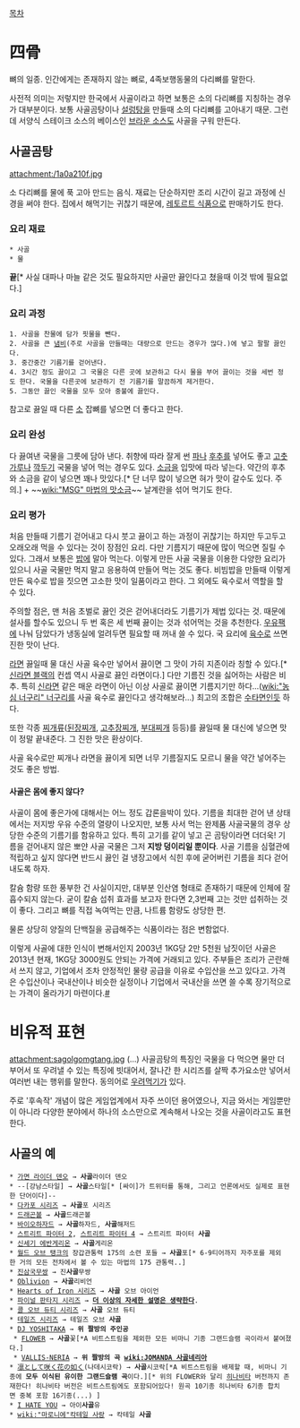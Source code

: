 [[목차]]
= 四骨 =
뼈의 일종. 인간에게는 존재하지 않는 뼈로, 4족보행동물의 다리뼈를 말한다.

사전적 의미는 저렇지만 한국에서 사골이라고 하면 보통은 소의 다리뼈를 지칭하는 경우가 대부분이다. 보통 사골곰탕이나 [[설렁탕]]을 만들때 소의 다리뼈를 고아내기 때문. 그런데 서양식 스테이크 소스의 베이스인 [[브라운 소스]]도 사골을 구워 만든다.
== 사골곰탕 ==
attachment:/1a0a210f.jpg

소 다리뼈를 물에 푹 고아 만드는 음식. 재료는 단순하지만 조리 시간이 길고 과정에 신경을 써야 한다. 집에서 해먹기는 귀찮기 때문에, [[레토르트 식품]]으로 판매하기도 한다.
=== 요리 재료 ===
 * 사골
 * 물
'''끝'''[* 사실 대파나 마늘 같은 것도 필요하지만 사골만 끓인다고 쳤을때 이것 밖에 필요없다.]

=== 요리 과정 ===
 1. 사골을 찬물에 담가 핏물을 뺀다.
 2. 사골을 큰 [[냄비]](주로 사골을 만들때는 대량으로 만드는 경우가 많다.)에 넣고 팔팔 끓인다.
 3. 중간중간 기름기를 걷어낸다.
 4. 3시간 정도 끓이고 그 국물은 다른 곳에 보관하고 다시 물을 부어 끓이는 것을 세번 정도 한다. 국물을 다른곳에 보관하기 전 기름기를 말끔하게 제거한다.
 5. 그동안 끓인 국물을 모두 모아 중불에 끓인다.

참고로 끓일 때 다른 [[소]] 잡뼈를 넣으면 더 좋다고 한다.

=== 요리 완성 ===
다 끓여낸 국물을 그릇에 담아 낸다. 취향에 따라 잘게 썬 [[파]]나 [[후추]]를 넣어도 좋고 [[고춧가루]]나 [[깍두기]] 국물을 넣어 먹는 경우도 있다. [[소금]]을 입맛에 따라 넣는다. 약간의 후추와 소금을 같이 넣으면 꽤나 맛있다.[* 단 너무 많이 넣으면 혀가 맛이 갈수도 있다. 주의.] + ~~[[wiki:"MSG" 마법의 맛소금]]~~ 날계란을 섞어 먹기도 한다.

=== 요리 평가 ===
처음 만들때 기름기 걷어내고 다시 붓고 끓이고 하는 과정이 귀찮기는 하지만 두고두고 오래오래 먹을 수 있다는 것이 장점인 요리. 다만 기름지기 때문에 많이 먹으면 질릴 수 있다. 그래서 보통은 [[밥]]에 말아 먹는다. 이렇게 만든 사골 국물을 이용한 다양한 요리가 있으니 사골 국물만 먹지 말고 응용하여 만들어 먹는 것도 좋다. 비빔밥을 만들때 이렇게 만든 육수로 밥을 짓으면 고소한 맛이 일품이라고 한다. 그 외에도 육수로서 역할을 할 수 있다.

주의할 점은, 맨 처음 초벌로 끓인 것은 걷어내더라도 기름기가 제법 있다는 것. 때문에 설사를 할수도 있으니 두 번 혹은 세 번째 끓이는 것과 섞어먹는 것을 추천한다. [[우유]]팩에 나눠 담았다가 냉동실에 얼려두면 필요할 때 꺼내 쓸 수 있다. 국 요리에 [[육수]]로 쓰면 진한 맛이 난다.

[[라면]] 끓일때 물 대신 사골 육수만 넣어서 끓이면 그 맛이 가히 지존이라 칭할 수 있다.[* [[신라면 블랙]]의 컨셉 역시 사골로 끓인 라면이다.] 다만 기름진 것을 싫어하는 사람은 비추. 특히 [[신라면]] 같은 매운 라면이 아닌 이상 사골로 끓이면 기름지기만 하다...([[wiki:"농심 너구리" 너구리]]를 사골 육수로 끓인다고 생각해보라...) 최고의 조합은 [[수타면]]인듯 하다.

또한 각종 [[찌개]]류([[된장찌개]], [[고추장찌개]], [[부대찌개]] 등등)를 끓일때 물 대신에 넣으면 맛이 정말 끝내준다. 그 진한 맛은 환상이다.

사골 육수로만 찌개나 라면을 끓이게 되면 너무 기름질지도 모르니 물을 약간 넣어주는것도 좋은 방법. 

==== 사골은 몸에 좋지 않다? ====
사골이 몸에 좋은가에 대해서는 어느 정도 갑론을박이 있다. 기름을 최대한 걷어 낸 상태에서는 저지방 우유 수준의 열량이 나오지만, 보통 사서 먹는 완제품 사골국물의 경우 상당한 수준의 기름기를 함유하고 있다. 특히 고기를 같이 넣고 곤 곰탕이라면 더더욱! 기름을 걷어내지 않은 뽀얀 사골 국물은 그저 '''지방 덩이리일 뿐이다'''. 사골 기름을 심혈관에 적립하고 싶지 않다면 반드시 끓인 걸 냉장고에서 식힌 후에 굳어버린 기름을 죄다 걷어내도록 하자.

칼슘 함량 또한 풍부한 건 사실이지만, 대부분 인산염 형태로 존재하기 때문에 인체에 잘 흡수되지 않는다. 굳이 칼슘 섭취 효과를 보고자 한다면 2,3번째 고는 것만 섭취하는 것이 좋다. 그리고 뼈를 직접 녹여먹는 만큼, 나트륨 함량도 상당한 편.

물론 상당히 양질의 단백질을 공급해주는 식품이라는 점은 변함없다.

이렇게 사골에 대한 인식이 변해서인지 2003년 1KG당 2만 5천원 남짓이던 사골은 2013년 현재, 1KG당 3000원도 안되는 가격에 거래되고 있다. 주부들은 조리가 곤란해서 쓰지 않고, 기업에서 조차 안정적인 물량 공급을 이유로 수입산을 쓰고 있다고. 가격은 수입산이나 국내산이나 비슷한 실정이나 기업에서 국내산을 쓰면 쓸 수록 장기적으로는 가격이 올라가기 마련이다.[http://news.naver.com/main/ranking/read.nhn?mid=etc&sid1=111&date=20131010&rankingSectionId=101&rankingType=popular_day&rankingSeq=1&oid=009&aid=0003050206 #]

= 비유적 표현 =
attachment:sagolgomgtang.jpg
(...)
사골곰탕의 특징인 국물을 다 먹으면 물만 더 부어서 또 우려낼 수 있는 특징에 빗대어서, 잘나간 한 시리즈를 살짝 추가요소만 넣어서 여러번 내는 행위를 말한다. 동의어로 [[우려먹기]]가 있다.

주로 '후속작' 개념이 많은 게임업계에서 자주 쓰이던 용어였으나, 지금 와서는 게임뿐만이 아니라 다양한 분야에서 하나의 소스만으로 계속해서 나오는 것을 사골이라고도 표현한다.

== 사골의 예 ==
 * [[가면 라이더 덴오]] → '''사골'''라이더 덴오
 * --[강남스타일] → '''사골'''스타일[* [싸이]가 트위터를 통해, 그리고 언론에서도 실제로 표현한 단어이다]--
 * [[다카포 시리즈]] → '''사골'''포 시리즈
 * [[드래곤볼]] → '''사골'''드래곤볼
 * [[바이오하자드]] → '''사골'''하자드, '''사골'''해저드
 * [[스트리트 파이터 2]], [[스트리트 파이터 4]] → 스트리트 파이터 '''사골'''
 * [[신세기 에반게리온]] → '''사골'''게리온
 * [[월드 오브 탱크]]의 장갑관통력 175의 소련 포들 → '''사골'''포[* 6-9티어까지 자주포를 제외한 거의 모든 전차에서 볼 수 있는 마법의 175 관통력..]
 * [[진삼국무쌍]] → 진'''사골'''무쌍
 * [[Oblivion]] → '''사골'''리비언
 * [[Hearts of Iron 시리즈]] → '''사골''' 오브 아이언
 * [[파이널 판타지 시리즈]] → '''[[더 이상의 자세한 설명은 생략한다]]'''.
 * [[콜 오브 듀티 시리즈]] → '''사골''' 오브 듀티
 * [[테일즈 시리즈]] → 테일즈 오브 '''사골'''
 * [[DJ YOSHITAKA]] → '''위 짤방의 주인공'''
  * [[FLOWER]] → '''사골'''꽃[*A 비트스트림을 제외한 모든 비마니 기종 그랜드슬램 곡이라서 붙여졌다.]
  * [[VALLIS-NERIA]] → '''위 짤방의 곡''' '''[[wiki:JOMANDA 사골네리아]]'''
 * [[凛として咲く花の如く]](나데시코락) → '''사골'''시코락[*A 비트스트림을 배제할 때, 비마니 기종에 '''모두 이식된 유이한 그랜드슬램 곡'''이다.][* 위의 FLOWER와 달리 [[히나비타]] 버전까지 존재한다! 히나비타 버전은 비트스트림에도 포함되어있다! 원곡 10기종 히나비타 6기종 합치면 중복 포함 16기종(...) ]
 * [[I HATE YOU]] → 아이'''사골'''유
 * [[wiki:"마로니에"칵테일 사랑]] → 칵테일 '''사골'''
